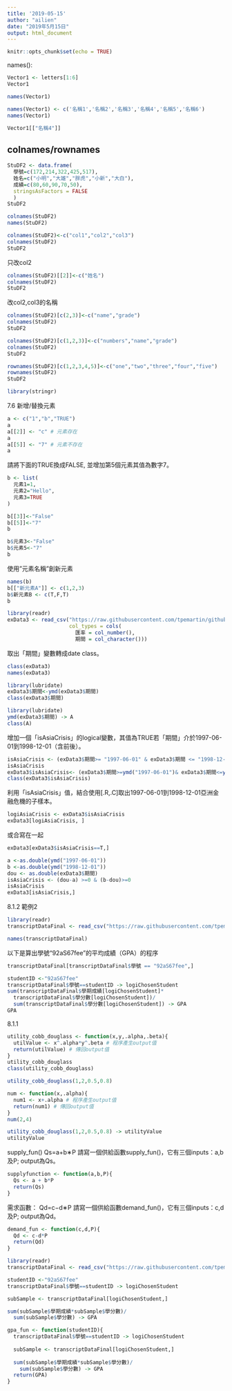 ```yaml
---
title: '2019-05-15'
author: "ailien"
date: "2019年5月15日"
output: html_document
---
```



```r
knitr::opts_chunk$set(echo = TRUE)
```

names():

```r
Vector1 <- letters[1:6]
Vector1

names(Vector1)
```

```r
names(Vector1) <- c('名稱1','名稱2','名稱3','名稱4','名稱5','名稱6')
names(Vector1)
```

```r
Vector1[["名稱4"]]
```

## colnames/rownames

```r
StuDF2 <- data.frame(
  學號=c(172,214,322,425,517),
  姓名=c("小明","大雄","胖虎","小新","大白"),
  成績=c(80,60,90,70,50),
  stringsAsFactors = FALSE
  )
StuDF2 
```

```r
colnames(StuDF2)
names(StuDF2)
```

```r
colnames(StuDF2)<-c("col1","col2","col3")
colnames(StuDF2)
StuDF2
```

只改col2
```r
colnames(StuDF2)[[2]]<-c("姓名")
colnames(StuDF2)
StuDF2
```

改col2,col3的名稱
```r
colnames(StuDF2)[c(2,3)]<-c("name","grade")
colnames(StuDF2)
StuDF2
```

```r
colnames(StuDF2)[c(1,2,3)]<-c("numbers","name","grade")
colnames(StuDF2)
StuDF2
```

```r
rownames(StuDF2)[c(1,2,3,4,5)]<-c("one","two","three","four","five")
rownames(StuDF2)
StuDF2
```


```r
library(stringr)

```

7.6 新增/替換元素

```r
a <- c("1","b","TRUE")
a
a[[2]] <- "c" # 元素存在
a
a[[5]] <- "7" # 元素不存在
a
```

請將下面的TRUE換成FALSE, 並增加第5個元素其值為數字7。

```r
b <- list(
  元素1=1,
  元素2="Hello",
  元素3=TRUE
)
```

```r
b[[3]]<-"False"
b[[5]]<-"7"
b
```

```r
b$元素3<-"False"
b$元素5<-"7"
b
```

使用"元素名稱"創新元素

```r
names(b)
b[["新元素A"]] <- c(1,2,3)
b$新元素B <- c(T,F,T)
b
```


```r
library(readr)
exData3 <- read_csv("https://raw.githubusercontent.com/tpemartin/github-data/master/exData3.csv",
                    col_types = cols(
                      匯率 = col_number(),
                      期間 = col_character()))
```

取出「期間」變數轉成date class。
```r
class(exData3)
names(exData3)
```



```r
library(lubridate)
exData3$期間<-ymd(exData3$期間)
class(exData3$期間)
```

```r
library(lubridate)
ymd(exData3$期間) -> A
class(A)
```

增加一個「isAsiaCrisis」的logical變數，其值為TRUE若「期間」介於1997-06-01到1998-12-01（含前後）。

```r
isAsiaCrisis <- (exData3$期間>= "1997-06-01" & exData3$期間 <= "1998-12-01")
isAsiaCrisis
exData3$isAsiaCrisis<- (exData3$期間>=ymd("1997-06-01")& exData3$期間<=ymd("1998-12-01"))
class(exData3$isAsiaCrisis)
```

利用「isAsiaCrisis」值，結合使用[.R,.C]取出1997-06-01到1998-12-01亞洲金融危機的子樣本。

```r
logiAsiaCrisis <- exData3$isAsiaCrisis
exData3[logiAsiaCrisis, ]
```
或合寫在一起

```r
exData3[exData3$isAsiaCrisis==T,]
```

```r
a <-as.double(ymd("1997-06-01"))
b <-as.double(ymd("1998-12-01"))
dou <- as.double(exData3$期間) 
isAsiaCrisis <- (dou-a) >=0 & (b-dou)>=0
isAsiaCrisis
exData3[isAsiaCrisis,]
```





8.1.2 範例2

```r
library(readr)
transcriptDataFinal <- read_csv("https://raw.githubusercontent.com/tpemartin/github-data/master/transcriptDataFinal.csv")
```

```r
names(transcriptDataFinal)
```




以下是算出學號“92aS67fee”的平均成績（GPA）的程序

```r
transcriptDataFinal[transcriptDataFinal$學號 == "92aS67fee",]
```


```r
studentID <-"92aS67fee" 
transcriptDataFinal$學號==studentID -> logiChosenStudent
sum(transcriptDataFinal$學期成績[logiChosenStudent]*
  transcriptDataFinal$學分數[logiChosenStudent])/
  sum(transcriptDataFinal$學分數[logiChosenStudent]) -> GPA
GPA
```

8.1.1


```r
utility_cobb_douglass <- function(x,y,.alpha,.beta){
  utilValue <- x^.alpha*y^.beta # 程序產生output值
  return(utilValue) # 傳回output值
}
utility_cobb_douglass 
class(utility_cobb_douglass)
```

```r
utility_cobb_douglass(1,2,0.5,0.8)
```

```r
num <- function(x,.alpha){
  num1 <- x+.alpha # 程序產生output值
  return(num1) # 傳回output值
}
num(2,4)
```

```r
utility_cobb_douglass(1,2,0.5,0.8) -> utilityValue
utilityValue
```


supply_fun()
Qs=a+b∗P
請寫一個供給函數supply_fun()，它有三個inputs：a,b及P; output為Qs。
```r
supplyfunction <- function(a,b,P){
  Qs <- a + b*P
  return(Qs)
}
```

需求函數：
Qd=c−d∗P
請寫一個供給函數demand_fun()，它有三個inputs：c,d及P; output為Qd。
```r
demand_fun <- function(c,d,P){
  Qd <- c-d*P
  return(Qd)
}
```

```r
library(readr)
transcriptDataFinal <- read_csv("https://raw.githubusercontent.com/tpemartin/github-data/master/transcriptDataFinal.csv")
```


```r
studentID <-"92aS67fee" 
transcriptDataFinal$學號==studentID -> logiChosenStudent

subSample <- transcriptDataFinal[logiChosenStudent,]

sum(subSample$學期成績*subSample$學分數)/
  sum(subSample$學分數) -> GPA
```



```r
gpa_fun <- function(studentID){
  transcriptDataFinal$學號==studentID -> logiChosenStudent
  
  subSample <- transcriptDataFinal[logiChosenStudent,]
  
  sum(subSample$學期成績*subSample$學分數)/
    sum(subSample$學分數) -> GPA
  return(GPA)
}
```












